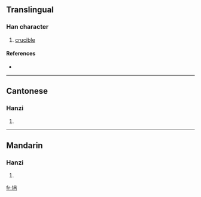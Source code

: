 {{also|堝}}
==Translingual==

===Han character===
{{Han char|rn=32|rad=土|as=07|sn=10|four=|canj=土口人月 (GROB)}}

# [[crucible]]

====References====
* {{Han ref|kx=0230.121|hdz=10445.020|uh=57DA|ud=22490}}

----

==Cantonese==

===Hanzi===
{{yue-hanzi|jyut=|y=wo1}}

# {{defn|Cantonese}}

----

==Mandarin==

===Hanzi===
{{cmn-hanzi|tra=堝|pin=[[bù]] ([[bu4]]), [[guō]] ([[guo1]])|wg=pu<sup>4</sup>, kuo<sup>1</sup>}}

# {{defn|Mandarin}}

[[fr:埚]]